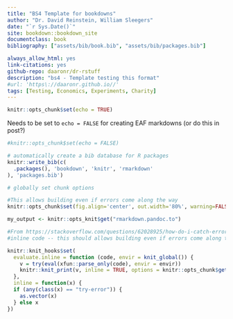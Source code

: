 ```yaml
---
title: "BS4 Template for bookdowns"
author: "Dr. David Reinstein, William Sleegers"
date: "`r Sys.Date()`"
site: bookdown::bookdown_site
documentclass: book
bibliography: ["assets/bib/book.bib", "assets/bib/packages.bib"]

always_allow_html: yes
link-citations: yes
github-repo: daaronr/dr-rstuff
description: "bs4 - Template testing this format"
#url: 'https\://daaronr.github.io//'
tags: [Testing, Economics, Experiments, Charity]
---
```



```r
knitr::opts_chunk$set(echo = TRUE)
```


Needs to be set to `echo = FALSE` for creating EAF markdowns (or do this in post?)

```r
#knitr::opts_chunk$set(echo = FALSE)
```



```r
# automatically create a bib database for R packages
knitr::write_bib(c(
  .packages(), 'bookdown', 'knitr', 'rmarkdown'
), 'packages.bib')
```


```r
# globally set chunk options

#This allows building even if errors come along the way
knitr::opts_chunk$set(fig.align='center', out.width='80%', warning=FALSE, message = FALSE, error=TRUE)

my_output <- knitr::opts_knit$get("rmarkdown.pandoc.to")

```


```r

#From https://stackoverflow.com/questions/62028925/how-do-i-catch-errors-in-inline-code-chunk-in-r-markdown
#inline code -- this should allows building even if errors come along the way

knitr::knit_hooks$set(
  evaluate.inline = function (code, envir = knit_global()) {
    v = try(eval(xfun::parse_only(code), envir = envir))
    knitr::knit_print(v, inline = TRUE, options = knitr::opts_chunk$get())
  },
  inline = function(x) {
  if (any(class(x) == "try-error")) {
    as.vector(x)
  } else x
})
```



<!-- Global site tag (gtag.js) - Google Analytics -- update -->
